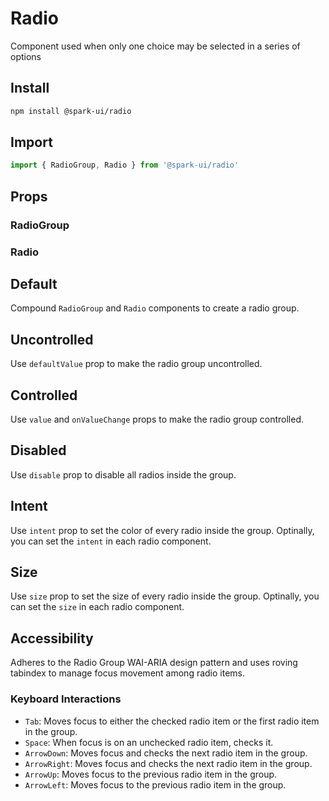 


<Meta of={RadioStories} />

# Radio

Component used when only one choice may be selected in a series of options

## Install

```sh
npm install @spark-ui/radio
```

## Import

```ts
import { RadioGroup, Radio } from '@spark-ui/radio'
```

## Props

### RadioGroup

<ArgTypes of={RadioGroup} />

### Radio

<ArgTypes of={Radio} />

## Default

Compound `RadioGroup` and `Radio` components to create a radio group.

<Canvas of={RadioStories.Default} />

## Uncontrolled

Use `defaultValue` prop to make the radio group uncontrolled.

<Canvas of={RadioStories.Uncontrolled} />

## Controlled

Use `value` and `onValueChange` props to make the radio group controlled.

<Canvas of={RadioStories.Controlled} />

## Disabled

Use `disable` prop to disable all radios inside the group.

<Canvas of={RadioStories.Disabled} />

## Intent

Use `intent` prop to set the color of every radio inside the group. Optinally, you can set the `intent` in each radio component.

<Canvas of={RadioStories.Intent} />

## Size

Use `size` prop to set the size of every radio inside the group. Optinally, you can set the `size` in each radio component.

<Canvas of={RadioStories.Size} />

## Accessibility

Adheres to the Radio Group WAI-ARIA design pattern and uses roving tabindex to manage focus movement among radio items.

### Keyboard Interactions

- `Tab`: Moves focus to either the checked radio item or the first radio item in the group.
- `Space`: When focus is on an unchecked radio item, checks it.
- `ArrowDown`: Moves focus and checks the next radio item in the group.
- `ArrowRight`: Moves focus and checks the next radio item in the group.
- `ArrowUp`: Moves focus to the previous radio item in the group.
- `ArrowLeft`: Moves focus to the previous radio item in the group.

